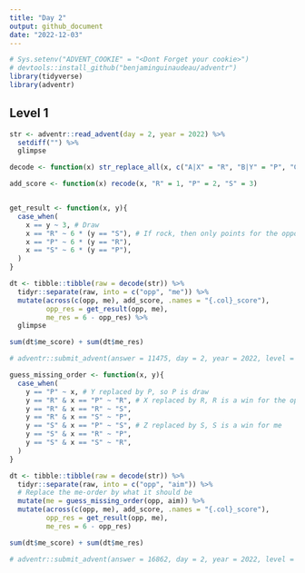 ```yaml
---
title: "Day 2"
output: github_document
date: "2022-12-03"
---
```


```r
# Sys.setenv("ADVENT_COOKIE" = "<Dont Forget your cookie>")
# devtools::install_github("benjaminguinaudeau/adventr")
library(tidyverse)
library(adventr)
```


## Level 1

```r
str <- adventr::read_advent(day = 2, year = 2022) %>%
  setdiff("") %>%
  glimpse

decode <- function(x) str_replace_all(x, c("A|X" = "R", "B|Y" = "P", "C|Z" = "S"))

add_score <- function(x) recode(x, "R" = 1, "P" = 2, "S" = 3)


get_result <- function(x, y){
  case_when(
    x == y ~ 3, # Draw
    x == "R" ~ 6 * (y == "S"), # If rock, then only points for the opponent when I played S
    x == "P" ~ 6 * (y == "R"), 
    x == "S" ~ 6 * (y == "P"),
  )
}

dt <- tibble::tibble(raw = decode(str)) %>%
  tidyr::separate(raw, into = c("opp", "me")) %>%
  mutate(across(c(opp, me), add_score, .names = "{.col}_score"), 
         opp_res = get_result(opp, me), 
         me_res = 6 - opp_res) %>%
  glimpse

sum(dt$me_score) + sum(dt$me_res)

# adventr::submit_advent(answer = 11475, day = 2, year = 2022, level = 1)

```

```r
guess_missing_order <- function(x, y){
  case_when(
    y == "P" ~ x, # Y replaced by P, so P is draw
    y == "R" & x == "P" ~ "R", # X replaced by R, R is a win for the opponent
    y == "R" & x == "R" ~ "S",
    y == "R" & x == "S" ~ "P",
    y == "S" & x == "P" ~ "S", # Z replaced by S, S is a win for me
    y == "S" & x == "R" ~ "P",
    y == "S" & x == "S" ~ "R",
  )
}

dt <- tibble::tibble(raw = decode(str)) %>%
  tidyr::separate(raw, into = c("opp", "aim")) %>% 
  # Replace the me-order by what it should be
  mutate(me = guess_missing_order(opp, aim)) %>%
  mutate(across(c(opp, me), add_score, .names = "{.col}_score"), 
         opp_res = get_result(opp, me), 
         me_res = 6 - opp_res)

sum(dt$me_score) + sum(dt$me_res)

# adventr::submit_advent(answer = 16862, day = 2, year = 2022, level = 2)
```



